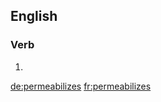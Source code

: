 ==English==

===Verb===
{{head|en|verb form}}

# {{en-third-person singular of|permeabilize}}

[[de:permeabilizes]]
[[fr:permeabilizes]]